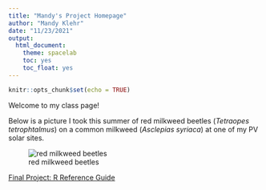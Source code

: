 ```yaml
---
title: "Mandy's Project Homepage"
author: "Mandy Klehr"
date: "11/23/2021"
output:  
  html_document:
    theme: spacelab
    toc: yes
    toc_float: yes
---
```


```r
knitr::opts_chunk$set(echo = TRUE)
```

Welcome to my class page!

Below is a picture I took this summer of red milkweed beetles (*Tetraopes tetrophtalmus*) on a common milkweed (*Asclepias syriaca*) at one of my PV solar sites. 

![red milkweed beetles](images/milkweed_beetles.jpg) 

[Final Project: R Reference Guide](final_R_reference.html)
